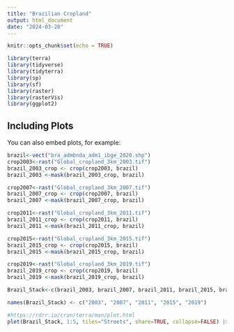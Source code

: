 ---
title: "Brazilian Cropland"
output: html_document
date: "2024-03-20"
---

```{r setup, include=FALSE}
knitr::opts_chunk$set(echo = TRUE)
```



```{r cars}
library(terra)
library(tidyverse)
library(tidyterra)
library(sp)
library(sf)
library(raster)
library(rasterVis)
library(ggplot2)

```

## Including Plots

You can also embed plots, for example:

```{r pressure, echo=FALSE}
brazil<-vect("bra_admbnda_adm1_ibge_2020.shp")
crop2003<-rast("Global_cropland_3km_2003.tif")
brazil_2003_crop <- crop(crop2003, brazil)
brazil_2003 <-mask(brazil_2003_crop, brazil)

crop2007<-rast("Global_cropland_3km_2007.tif")
brazil_2007_crop <- crop(crop2007, brazil)
brazil_2007 <-mask(brazil_2007_crop, brazil)

crop2011<-rast("Global_cropland_3km_2011.tif")
brazil_2011_crop <- crop(crop2011, brazil)
brazil_2011 <-mask(brazil_2011_crop, brazil)

crop2015<-rast("Global_cropland_3km_2015.tif")
brazil_2015_crop <- crop(crop2015, brazil)
brazil_2015 <-mask(brazil_2015_crop, brazil)

crop2019<-rast("Global_cropland_3km_2019.tif")
brazil_2019_crop <- crop(crop2019, brazil)
brazil_2019 <-mask(brazil_2019_crop, brazil)
```




```{r}
Brazil_Stack<-c(brazil_2003, brazil_2007, brazil_2011, brazil_2015, brazil_2019)

names(Brazil_Stack) <- c("2003", "2007", "2011", "2015", "2019")

#https://rdrr.io/cran/terra/man/plet.html
plet(Brazil_Stack, 1:5, tiles="Streets", share=TRUE, collapse=FALSE) |> lines(brazil, lwd=2)


```